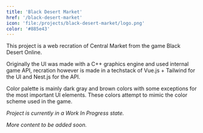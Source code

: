```yaml
---
title: 'Black Desert Market'
href: '/black-desert-market'
icon: 'file:/projects/black-desert-market/logo.png'
color: '#885e43'
---
```



This project is a web recration of Central Market from the game <BaseLink href="https://en.wikipedia.org/wiki/Black_Desert_Online">Black Desert Online</BaseLink>.

Originally the UI was made with a C++ graphics engine and used internal game API, recration however is made in a techstack of <BaseLink href="https://vuejs.org">Vue.js</BaseLink> + <BaseLink href="https://tailwindcss.com">Tailwind</BaseLink> for the UI and <BaseLink href="https://nestjs.com">Nest.js</BaseLink> for the API.

Color palette is mainly dark gray and brown colors with some exceptions for the most important UI elements. These colors attempt to mimic the color scheme used in the game.

<BaseImage src="/projects/black-desert-market/palette.png" />

_Project is currently in a Work In Progress state._

_More content to be added soon._

